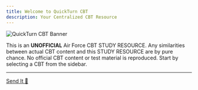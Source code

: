 ```yaml
---
title: Welcome to QuickTurn CBT
description: Your Centralized CBT Resource
---
```


<img
  src="/images/banner.png"
  alt="QuickTurn CBT Banner"
  className="mx-auto my-8 w-full max-w-4xl rounded-xl shadow-lg"
/>
<div style={{
  textAlign: 'center',
  fontWeight: '500',
  marginTop: '2rem'
}}>
  This is an <strong>UNOFFICIAL</strong> Air Force CBT STUDY RESOURCE. Any similarities between actual CBT
  content and this STUDY RESOURCE are by pure chance. No official CBT content or test material
  is reproduced. Start by selecting a CBT from the sidebar.
</div>

---

<div style={{
  marginTop: '3rem',
  textAlign: 'center'
}}>
  <a
    href="https://coff.ee/qtcbt"
    target="_blank"
    rel="noopener noreferrer"
    style={{
      display: 'inline-block',
      padding: '0.5rem 1rem',
      backgroundColor: '#FFDD00',
      color: '#000',
      fontWeight: 'bold',
      borderRadius: '0.375rem',
      textDecoration: 'none'
    }}
  >
    Send It 💸
  </a>
</div>
